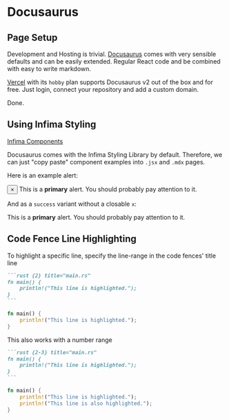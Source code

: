 # Docusaurus

## Page Setup

Development and Hosting is trivial. [Docusaurus](https://docusaurus.io/docs) comes with very sensible defaults and can be easily extended.
Regular React code and be combined with easy to write markdown.

[Vercel](https://vercel.com) with its `hobby` plan supports Docusaurus v2 out of the box and for free. Just login, connect your repository and add a custom domain.

Done.

## Using Infima Styling

[Infima Components](https://infima.dev/docs/components)

Docusaurus comes with the Infima Styling Library by default. Therefore, we can just "copy paste" component examples into `.jsx` and `.mdx` pages.

Here is an example alert:

<div class="alert alert--primary" role="alert">
    <button aria-label="Close" class="clean-btn close" type="button"><span aria-hidden="true">×</span></button>
    This is a <strong>primary</strong> alert. You should probably pay attention to it.
</div>

And as a `success` variant without a closable `x`:

<div class="alert alert--success" role="alert">
    This is a <strong>primary</strong> alert. You should probably pay attention to it.
</div>

## Code Fence Line Highlighting

To highlight a specific line, specify the line-range in the code fences' title line

````markdown title="code fence block"
```rust {2} title="main.rs"
fn main() {
    println!("This line is highlighted.");
}
```
````

```rust {2} title="main.rs"
fn main() {
    println!("This line is highlighted.");
}
```

This also works with a number range

````markdown title="code fence block"
```rust {2-3} title="main.rs"
fn main() {
    println!("This line is highlighted.");
}
```
````

```rust {2-3} title="main.rs"
fn main() {
    println!("This line is highlighted.");
    println!("This line is also highlighted.");
}
```
